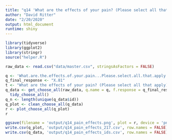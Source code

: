 ```yaml
---
title: "q14 'What are the effects of your pain? (Please select all that apply)'"
author: "David Ritter"
date: "2/20/2020"
output: html_document
runtime: shiny
---
```


```r
library(tidyverse)
library(ggplot2)
library(stringr)
source("helper.R")
```

```r
raw_data <- read.csv("data/master.csv", stringsAsFactors = FALSE)
```

```r
q <- 'What.are.the.effects.of.your.pain...Please.select.all.that.apply.'
q_final_response <- "X.81"
t <- "What are the effects of your pain? (Please select all that apply)"
q_data <- get_choose_all(raw_data, q.name = q, f.response = q_final_response) %>%
  tidy_choose_all()
q_n <- length(unique(q_data$id))
q_plot <- clean_choose_all(q_data)
r <- plot_choose_all(q_plot)
r
```

```r
ggsave(filename = 'output/q14_pain_effects.png', plot = r, device = 'png')
write.csv(q_plot, 'output/q14_pain_effects_217.csv', row.names = FALSE)
write.csv(q_data, 'output/q14_pain_effects_ids.csv', row.names = FALSE)
```